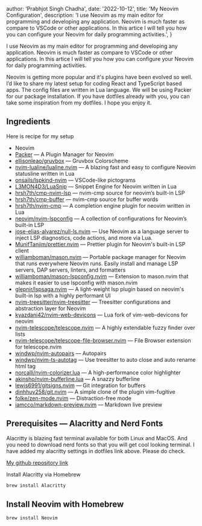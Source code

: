 
  author: 'Prabhjot Singh Chadha',
  date: '2022-10-12',
  title: 'My Neovim Configuration',
  description:
    'I use Neovim as my main editor for programming and developing any application. Neovim is much faster as compare to VSCode or other applications. In this artice I will tell you how you can configure your Neovim for daily programming activities.',
}


I use Neovim as my main editor for programming and developing any application. Neovim is much faster as compare to VSCode or other applications. In this artice I will tell you how you can configure your Neovim for daily programming activities.
<Image src={designSystem} alt="" />

Neovim is getting more popular and it's plugins have been evolved so well. I’d like to share my latest setup for coding React and TypeScript based apps. The config files are written in Lua language. We will be using Packer for our package installation. If you have
dotfiles already with you, you can take some inspiration from my dotfiles. I hope you enjoy it.

## Ingredients
Here is recipe for my setup

- Neovim 
- [Packer](https://github.com/wbthomason/packer.nvim) — A Plugin Manager for Neovim
- [ellisonleao/gruvbox](https://github.com/ellisonleao/gruvbox.nvim) — Gruvbox Colorscheme
- [nvim-lualine/lualine.nvim](https://github.com/nvim-lualine/lualine.nvim) — A blazing fast and easy to configure Neovim statusline written in Lua
- [onsails/lspkind-nvim](https://github.com/onsails/lspkind-nvim) — VSCode-like pictograms
- [L3MON4D3/LuaSnip](https://github.com/L3MON4D3/LuaSnip) — Snippet Engine for Neovim written in Lua
- [hrsh7th/cmp-nvim-lsp](https://github.com/hrsh7th/cmp-nvim-lsp) — nvim-cmp source for neovim’s built-in LSP
- [hrsh7th/cmp-buffer](https://github.com/hrsh7th/cmp-buffer) — nvim-cmp source for buffer words
- [hrsh7th/nvim-cmp](https://github.com/hrsh7th/nvim-cmp) — A completion engine plugin for neovim written in Lua
- [neovim/nvim-lspconfig](https://github.com/neovim/nvim-lspconfig) — A collection of configurations for Neovim’s built-in LSP
- [jose-elias-alvarez/null-ls.nvim](https://github.com/jose-elias-alvarez/null-ls.nvim) — Use Neovim as a language server to inject LSP diagnostics, code actions, and more via Lua.
- [MunifTanjim/prettier.nvim](https://github.com/MunifTanjim/prettier.nvim) — Prettier plugin for Neovim's built-in LSP client
- [williamboman/mason.nvim](https://github.com/williamboman/mason.nvim) — Portable package manager for Neovim that runs everywhere Neovim runs. Easily install and manage LSP servers, DAP servers, linters, and formatters
- [williamboman/mason-lspconfig.nvim](https://github.com/williamboman/mason-lspconfig.nvim) — Extension to mason.nvim that makes it easier to use lspconfig with mason.nvim
- [glepnir/lspsaga.nvim](https://github.com/glepnir/lspsaga.nvim) — A light-weight lsp plugin based on neovim's built-in lsp with a highly performant UI
- [nvim-treesitter/nvim-treesitter](https://github.com/nvim-treesitter/nvim-treesitter) —  Treesitter configurations and abstraction layer for Neovim
- [kyazdani42/nvim-web-devicons](https://github.com/kyazdani42/nvim-web-devicons) — Lua fork of vim-web-devicons for neovim
- [nvim-telescope/telescope.nvim](https://github.com/nvim-telescope/telescope.nvim) — A highly extendable fuzzy finder over lists
- [nvim-telescope/telescope-file-browser.nvim](https://github.com/nvim-telescope/telescope-file-browser.nvim) —  File Browser extension for telescope.nvim
- [windwp/nvim-autopairs](https://github.com/windwp/nvim-autopairs) — Autopairs
- [windwp/nvim-ts-autotag](https://github.com/windwp/nvim-ts-autotag) —  Use treesitter to auto close and auto rename html tag
- [norcalli/nvim-colorizer.lua](https://github.com/norcalli/nvim-colorizer.lua) — A high-performance color highlighter
- [akinsho/nvim-bufferline.lua](https://github.com/akinsho/nvim-bufferline.lua) — A snazzy bufferline
- [lewis6991/gitsigns.nvim](https://github.com/lewis6991/gitsigns.nvim) — Git integration for buffers
- [dinhhuy258/git.nvim](https://github.com/dinhhuy258/git.nvim) — A simple clone of the plugin vim-fugitive
- [folke/zen-mode.nvim](https://github.com/folke/zen-mode.nvim) — Distraction-free mode
- [iamcco/markdown-preview.nvim](https://github.com/iamcco/markdown-preview.nvim) — Markdown live preview


## Prerequisites — Alacritty and Nerd Fonts
Alacritty is blazing fast terminal available for both Linux and MacOS. And you need to download nerd fonts so that you will get cool looking terminal. 
I have added my alacritty settings in dotfiles link above. Please do check. 

[My github repository link](https://github.com/prabhjotsinghchadha/dotfiles)

Install Alacritty via Homebrew
```c
brew install Alacritty
```

## Install Neovim with Homebrew
```c
brew install Neovim
```

